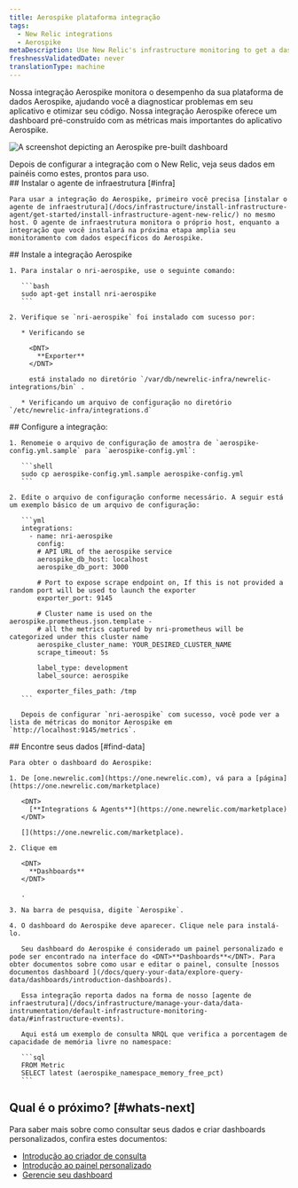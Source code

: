 ```yaml
---
title: Aerospike plataforma integração
tags:
  - New Relic integrations
  - Aerospike
metaDescription: Use New Relic's infrastructure monitoring to get a dashboard with metrics from your Aerospike platform.
freshnessValidatedDate: never
translationType: machine
---
```


Nossa integração Aerospike monitora o desempenho da sua plataforma de dados Aerospike, ajudando você a diagnosticar problemas em seu aplicativo e otimizar seu código. Nossa integração Aerospike oferece um dashboard pré-construído com as métricas mais importantes do aplicativo Aerospike.

<img
  title="aerospike dashboard"
  alt="A screenshot depicting an Aerospike pre-built dashboard"
  src="/images/infrastructure_screenshot-full_aerospike-dashboard.webp"
/>

<figcaption>
  Depois de configurar a integração com o New Relic, veja seus dados em painéis como estes, prontos para uso.
</figcaption>

<Steps>
  <Step>
    ## Instalar o agente de infraestrutura [#infra]

    Para usar a integração do Aerospike, primeiro você precisa [instalar o agente de infraestrutura](/docs/infrastructure/install-infrastructure-agent/get-started/install-infrastructure-agent-new-relic/) no mesmo host. O agente de infraestrutura monitora o próprio host, enquanto a integração que você instalará na próxima etapa amplia seu monitoramento com dados específicos do Aerospike.
  </Step>

  <Step>
    ## Instale a integração Aerospike

    1. Para instalar o nri-aerospike, use o seguinte comando:

       ```bash
       sudo apt-get install nri-aerospike
       ```

    2. Verifique se `nri-aerospike` foi instalado com sucesso por:

       * Verificando se

         <DNT>
           **Exporter**
         </DNT>

         está instalado no diretório `/var/db/newrelic-infra/newrelic-integrations/bin` .

       * Verificando um arquivo de configuração no diretório `/etc/newrelic-infra/integrations.d`
  </Step>

  <Step>
    ## Configure a integração:

    1. Renomeie o arquivo de configuração de amostra de `aerospike-config.yml.sample` para `aerospike-config.yml`:

       ```shell
       sudo cp aerospike-config.yml.sample aerospike-config.yml
       ```

    2. Edite o arquivo de configuração conforme necessário. A seguir está um exemplo básico de um arquivo de configuração:

       ```yml
       integrations:
         - name: nri-aerospike
           config:
           # API URL of the aerospike service
           aerospike_db_host: localhost
           aerospike_db_port: 3000

           # Port to expose scrape endpoint on, If this is not provided a random port will be used to launch the exporter
           exporter_port: 9145

           # Cluster name is used on the aerospike.prometheus.json.template -
           # all the metrics captured by nri-prometheus will be categorized under this cluster name
           aerospike_cluster_name: YOUR_DESIRED_CLUSTER_NAME
           scrape_timeout: 5s

           label_type: development
           label_source: aerospike

           exporter_files_path: /tmp
       ```

       Depois de configurar `nri-aerospike` com sucesso, você pode ver a lista de métricas do monitor Aerospike em `http://localhost:9145/metrics`.
  </Step>

  <Step>
    ## Encontre seus dados [#find-data]

    Para obter o dashboard do Aerospike:

    1. De [one.newrelic.com](https://one.newrelic.com), vá para a [página](https://one.newrelic.com/marketplace)

       <DNT>
         [**Integrations & Agents**](https://one.newrelic.com/marketplace)
       </DNT>

       [](https://one.newrelic.com/marketplace).

    2. Clique em

       <DNT>
         **Dashboards**
       </DNT>

       .

    3. Na barra de pesquisa, digite `Aerospike`.

    4. O dashboard do Aerospike deve aparecer. Clique nele para instalá-lo.

       Seu dashboard do Aerospike é considerado um painel personalizado e pode ser encontrado na interface do <DNT>**Dashboards**</DNT>. Para obter documentos sobre como usar e editar o painel, consulte [nossos documentos dashboard ](/docs/query-your-data/explore-query-data/dashboards/introduction-dashboards).

       Essa integração reporta dados na forma de nosso [agente de infraestrutura](/docs/infrastructure/manage-your-data/data-instrumentation/default-infrastructure-monitoring-data/#infrastructure-events).

       Aqui está um exemplo de consulta NRQL que verifica a porcentagem de capacidade de memória livre no namespace:

       ```sql
       FROM Metric 
       SELECT latest (aerospike_namespace_memory_free_pct)
       ```
  </Step>
</Steps>

## Qual é o próximo? [#whats-next]

Para saber mais sobre como consultar seus dados e criar dashboards personalizados, confira estes documentos:

* [Introdução ao criador de consulta](/docs/query-your-data/explore-query-data/query-builder/introduction-query-builder)
* [Introdução ao painel personalizado](/docs/query-your-data/explore-query-data/dashboards/introduction-dashboards)
* [Gerencie seu dashboard](/docs/query-your-data/explore-query-data/dashboards/manage-your-dashboard)
